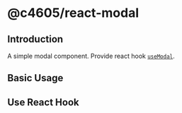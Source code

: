 # @c4605/react-modal


## Introduction

A simple modal component. Provide react hook [`useModal`](#use-react-hook).

<Meta of={ModalStories} />

## Basic Usage

<Canvas of={ModalStories.BasicUsage} />

## Use React Hook

<Canvas of={ModalStories.UseReactHook} />
